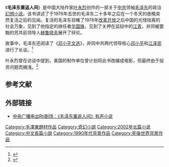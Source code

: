 {{圖書資訊
| 圖書名稱       = 毛泽东重返人间
| 圖書封面       = 
| 圖書封面尺寸   = 
| 副書名         = 
| 外文名         = 
| 類型           = 长篇小说
| 作者           = [[叶永烈|叶永烈]]
| 譯者           = 
| 出版商         = 
| 發行商         = 風雲時代出版股份有限公司
| 發行地區       = {{TWN}}
| 發行日期       = 2002年11月
| 創作時間       = 
| 語言           = [[正体中文|正体中文]]
| 銷售量         = 
| 頁數           = 
| 售價           = 新台币280元
| ISBN           = 9575698428
| 官方網站       = 
| 備註           = 
}}

《'''毛泽东重返人间'''》是中国大陆作家[[叶永烈|叶永烈]]创作的一部关于[[中共|中共]]领袖[[毛泽东|毛泽东]]的政治[[科幻小说|幻想小说]]。该书讲述了于1976年去世的毛泽东二十多年之后在一个冬天的夜晚突然复活之后的见闻。复活的毛泽东目睹了1978年[[改革开放|改革开放]]之后中国的光怪陆离的社会万象，见到了他指定的继任者[[华国锋|华国锋]]，见到了关押在监狱中的[[江青|江青]]，并同被罢黜的苏共前领导人[[尼基塔·謝爾蓋耶維奇·赫魯曉夫|赫鲁晓夫]]展开了辩论。

故事中，毛泽东还阅读了《[[邓小平文选|邓小平文选]]》，并同中共两代领导核心[[邓小平|邓小平]]和[[江泽民|江泽民]]进行了长谈。<ref>{{Cite web|url = http://radio.rti.org.tw/program/theater/?recordId=68|title = 《毛泽东重返人间》介绍|accessdate = |author = 中央广播电台|date = |publisher = |archive-url = https://web.archive.org/web/20161229153816/http://radio.rti.org.tw/program/theater/?recordId=68|archive-date = 2016-12-29|dead-url = yes}}</ref>

叶永烈曾在访谈中提到，美国的制作单位曾计划将此书改编成电影，但最终由于投资问题而搁浅。<ref>{{cite web|title=叶永烈：美国人曾想把《毛泽东重返人间》拍成电影|url=http://www.chinesepen.org/blog/archives/45046|accessdate=2016-12-22|archive-date=2016-12-23|archive-url=https://web.archive.org/web/20161223065705/http://www.chinesepen.org/blog/archives/45046|dead-url=no}}</ref>

== 参考文献 ==
{{Reflist|2}}

== 外部链接 ==
* [https://web.archive.org/web/20161229153816/http://radio.rti.org.tw/program/theater/?recordId=68 中央广播电台Rti剧场：《毛泽东重返人间》有声小说]

[[Category:毛澤東題材作品|Category:毛澤東題材作品]]
[[Category:奇幻小說|Category:奇幻小說]]
[[Category:2002年长篇小说|Category:2002年长篇小说]]
[[Category:中文長篇小說|Category:中文長篇小說]]
[[Category:1990年代背景作品|Category:1990年代背景作品]]
[[Category:死後世界背景作品|Category:死後世界背景作品]]